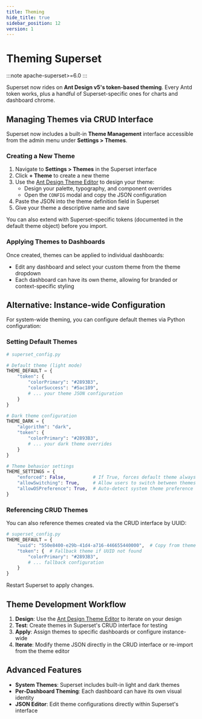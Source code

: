 ```yaml
---
title: Theming
hide_title: true
sidebar_position: 12
version: 1
---
```

# Theming Superset

:::note
apache-superset>=6.0
:::

Superset now rides on **Ant Design v5's token-based theming**.
Every Antd token works, plus a handful of Superset-specific ones for charts and dashboard chrome.

## Managing Themes via CRUD Interface

Superset now includes a built-in **Theme Management** interface accessible from the admin menu under **Settings > Themes**.

### Creating a New Theme

1. Navigate to **Settings > Themes** in the Superset interface
2. Click **+ Theme** to create a new theme
3. Use the [Ant Design Theme Editor](https://ant.design/theme-editor) to design your theme:
   - Design your palette, typography, and component overrides
   - Open the `CONFIG` modal and copy the JSON configuration
4. Paste the JSON into the theme definition field in Superset
5. Give your theme a descriptive name and save

You can also extend with Superset-specific tokens (documented in the default theme object) before you import.

### Applying Themes to Dashboards

Once created, themes can be applied to individual dashboards:
- Edit any dashboard and select your custom theme from the theme dropdown
- Each dashboard can have its own theme, allowing for branded or context-specific styling

## Alternative: Instance-wide Configuration

For system-wide theming, you can configure default themes via Python configuration:

### Setting Default Themes

```python
# superset_config.py

# Default theme (light mode)
THEME_DEFAULT = {
    "token": {
        "colorPrimary": "#2893B3",
        "colorSuccess": "#5ac189",
        # ... your theme JSON configuration
    }
}

# Dark theme configuration
THEME_DARK = {
    "algorithm": "dark",
    "token": {
        "colorPrimary": "#2893B3",
        # ... your dark theme overrides
    }
}

# Theme behavior settings
THEME_SETTINGS = {
    "enforced": False,          # If True, forces default theme always
    "allowSwitching": True,     # Allow users to switch between themes
    "allowOSPreference": True,  # Auto-detect system theme preference
}
```

### Referencing CRUD Themes

You can also reference themes created via the CRUD interface by UUID:

```python
# superset_config.py
THEME_DEFAULT = {
    "uuid": "550e8400-e29b-41d4-a716-446655440000",  # Copy from theme editor
    "token": {  # Fallback theme if UUID not found
        "colorPrimary": "#2893B3",
        # ... fallback configuration
    }
}
```

Restart Superset to apply changes.

## Theme Development Workflow

1. **Design**: Use the [Ant Design Theme Editor](https://ant.design/theme-editor) to iterate on your design
2. **Test**: Create themes in Superset's CRUD interface for testing
3. **Apply**: Assign themes to specific dashboards or configure instance-wide
4. **Iterate**: Modify theme JSON directly in the CRUD interface or re-import from the theme editor

## Advanced Features

- **System Themes**: Superset includes built-in light and dark themes
- **Per-Dashboard Theming**: Each dashboard can have its own visual identity
- **JSON Editor**: Edit theme configurations directly within Superset's interface
